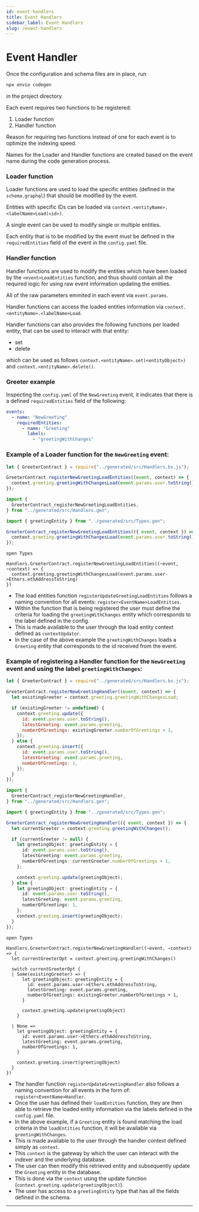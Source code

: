 ```yaml
---
id: event-handlers
title: Event Handlers
sidebar_label: Event Handlers
slug: /event-handlers
---
```



# Event Handler

Once the configuration and schema files are in place, run

```bash
npx envio codegen
```

in the project directory.

Each event requires two functions to be registered:
1. Loader function
2. Handler function

Reason for requiring two functions instead of one for each event is to optimize the indexing speed.

Names for the Loader and Handler functions are created based on the event name during the code generation process.

### Loader function

Loader functions are used to load the specific entities (defined in the `schema.graphql`) that should be modified by the event.

Entities with specific IDs can be loaded via `context.<entityName>.<labelName>Load(<id>)`.

A single event can be used to modify single or multiple entities.

Each entity that is to be modified by the event must be defined in the `requiredEntities` field of the event in the `config.yaml` file.

### Handler function

Handler functions are used to modify the entities which have been loaded by the `<event>LoadEntities` function, and thus should contain all the required logic for using raw event information updating the entities.

All of the raw parameters emmited in each event via `event.params`.

Handler functions can access the loaded entities information via `context.<entityName>.<labelName>Load`.

Handler functions can also provides the following functions per loaded entity, that can be used to interact with that entity:
- set
- delete

which can be used as follows `context.<entityName>.set(<entityObject>)` and `context.<entityName>.delete()`.

### Greeter example

Inspecting the `config.yaml` of the `NewGreeting` event, it indicates that there is a defined `requiredEntities` field of the following:

```yaml
events:
  - name: "NewGreeting"
    requiredEntities:
      - name: "Greeting"
        labels:
          - "greetingWithChanges"
```

### Example of a Loader function for the `NewGreeting` event:

<Tabs>
  <TabItem value="javascript" label="Javascript">

  ```javascript
  let { GreeterContract } = require("../generated/src/Handlers.bs.js");

  GreeterContract.registerNewGreetingLoadEntities((event, context) => {
    context.greeting.greetingWithChangesLoad(event.params.user.toString());
  });
  ```

  </TabItem>
  <TabItem value="typescript" label="Typescript">

  ```typescript
  import {
    GreeterContract_registerNewGreetingLoadEntities,
  } from "../generated/src/Handlers.gen";

  import { greetingEntity } from "../generated/src/Types.gen";

  GreeterContract_registerNewGreetingLoadEntities(({ event, context }) => {
    context.greeting.greetingWithChangesLoad(event.params.user.toString());
  });
  ```

  </TabItem>
  <TabItem value="rescript" label="Rescript">

  ```rescript
  open Types

  Handlers.GreeterContract.registerNewGreetingLoadEntities((~event, ~context) => {
    context.greeting.greetingWithChangesLoad(event.params.user->Ethers.ethAddressToString)
  })
  ```

  </TabItem>
</Tabs>

- The load entities function `registerUpdateGreetingLoadEntities` follows a naming convention for all events: `register<EventName>LoadEntities`.
- Within the function that is being registered the user must define the criteria for loading the `greetingWithChanges` entity which corresponds to the label defined in the config.
- This is made available to the user through the load entity context defined as `contextUpdator`.
- In the case of the above example the `greetingWithChanges` loads a `Greeting` entity that corresponds to the id received from the event.

### Example of registering a Handler function for the `NewGreeting` event and using the label `greetingWithChanges`:

<Tabs>
  <TabItem value="javascript" label="Javascript">

  ```javascript
  let { GreeterContract } = require("../generated/src/Handlers.bs.js");

  GreeterContract.registerNewGreetingHandler((event, context) => {
    let existingGreeter = context.greeting.greetingWithChangesLoad;

    if (existingGreeter != undefined) {
      context.greeting.update({
        id: event.params.user.toString(),
        latestGreeting: event.params.greeting,
        numberOfGreetings: existingGreeter.numberOfGreetings + 1,
      });
    } else {
      context.greeting.insert({
        id: event.params.user.toString(),
        latestGreeting: event.params.greeting,
        numberOfGreetings: 1,
      });
    }
  });
  ```

  </TabItem>
  <TabItem value="typescript" label="Typescript">

  ```typescript
  import {
    GreeterContract_registerNewGreetingHandler,
  } from "../generated/src/Handlers.gen";

  import { greetingEntity } from "../generated/src/Types.gen";

  GreeterContract_registerNewGreetingHandler(({ event, context }) => {
    let currentGreeter = context.greeting.greetingWithChanges();

    if (currentGreeter != null) {
      let greetingObject: greetingEntity = {
        id: event.params.user.toString(),
        latestGreeting: event.params.greeting,
        numberOfGreetings: currentGreeter.numberOfGreetings + 1,
      };

      context.greeting.update(greetingObject);
    } else {
      let greetingObject: greetingEntity = {
        id: event.params.user.toString(),
        latestGreeting: event.params.greeting,
        numberOfGreetings: 1,
      };
      context.greeting.insert(greetingObject);
    }
  });

  ```

  </TabItem>
  <TabItem value="rescript" label="Rescript">

  ```rescript
  open Types

  Handlers.GreeterContract.registerNewGreetingHandler((~event, ~context) => {
    let currentGreeterOpt = context.greeting.greetingWithChanges()

    switch currentGreeterOpt {
    | Some(existingGreeter) => {
        let greetingObject: greetingEntity = {
          id: event.params.user->Ethers.ethAddressToString,
          latestGreeting: event.params.greeting,
          numberOfGreetings: existingGreeter.numberOfGreetings + 1,
        }

        context.greeting.update(greetingObject)
      }

    | None =>
      let greetingObject: greetingEntity = {
        id: event.params.user->Ethers.ethAddressToString,
        latestGreeting: event.params.greeting,
        numberOfGreetings: 1,
      }

      context.greeting.insert(greetingObject)
    }
  })
  ```

  </TabItem>
</Tabs>


- The handler function `registerUpdateGreetingHandler` also follows a naming convention for all events in the form of: `register<EventName>Handler`.
- Once the user has defined their `loadEntities` function, they are then able to retrieve the loaded entity information via the labels defined in the `config.yaml` file.
- In the above example, if a `Greeting` entity is found matching the load criteria in the `loadEntities` function, it will be available via `greetingWithChanges`.
- This is made available to the user through the handler context defined simply as `context`.
- This `context` is the gateway by which the user can interact with the indexer and the underlying database.
- The user can then modify this retrieved entity and subsequently update the `Greeting` entity in the database.
- This is done via the `context` using the update function (`context.greeting.update(greetingObject)`).
- The user has access to a `greetingEntity` type that has all the fields defined in the schema.

---
